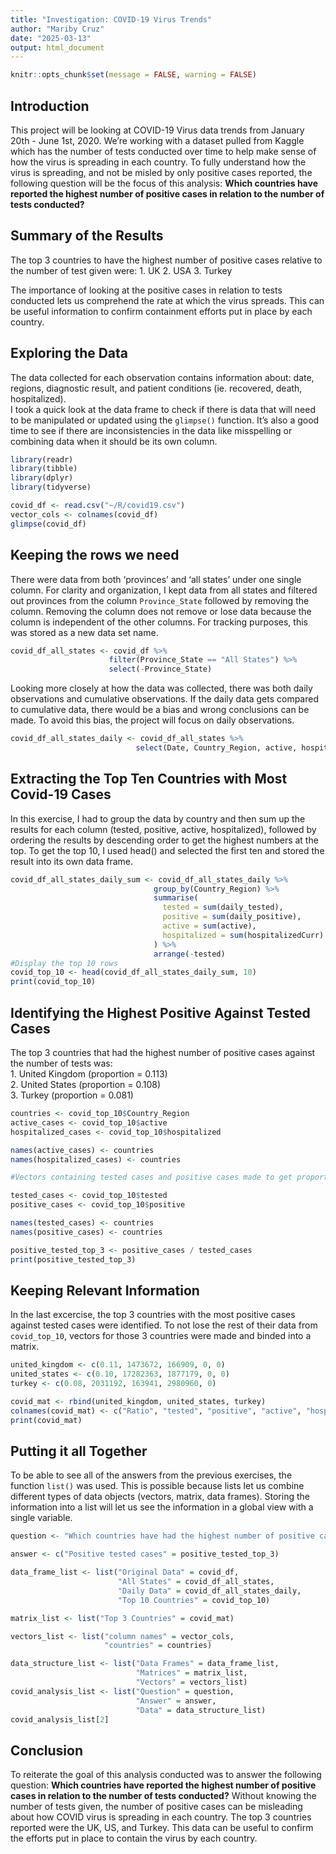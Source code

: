 ---
title: "Investigation: COVID-19 Virus Trends"
author: "Mariby Cruz"
date: "2025-03-13"
output: html_document
---

```{r include = FALSE}
knitr::opts_chunk$set(message = FALSE, warning = FALSE)
```

## Introduction  
This project will be looking at COVID-19 Virus data trends from January 20th - June 1st, 2020. We're working with a dataset pulled from Kaggle which has the number of tests conducted over time to help make sense of how the virus is spreading in each country. To fully understand how the virus is spreading, and not be misled by only positive cases reported, the following question will be the focus of this analysis: **Which countries have reported the highest number of positive cases in relation to the number of tests conducted?**  

## Summary of the Results  

The top 3 countries to have the highest number of positive cases relative to the number of test given were:
1. UK
2. USA
3. Turkey

The importance of looking at the positive cases in relation to tests conducted lets us comprehend the rate at which the virus spreads. This can be useful information to confirm containment efforts put in place by each country. 

## Exploring the Data  
The data collected for each observation contains information about:
date, regions, diagnostic result, and patient conditions (ie. recovered, death, hospitalized).  
I took a quick look at the data frame to check if there is data that will need to be manipulated or updated using the `glimpse()` function. It's also a good time to see if there are inconsistencies in the data like misspelling or combining data when it should be its own column.

```{r, echo = FALSE}
library(readr)
library(tibble)
library(dplyr)
library(tidyverse)
```

```{r}
covid_df <- read.csv("~/R/covid19.csv")
vector_cols <- colnames(covid_df)
glimpse(covid_df)
```

## Keeping the rows we need

There were data from both 'provinces' and 'all states' under one single column. For clarity and organization, I kept data from all states and filtered out provinces from the column `Province_State` followed by removing the column.
Removing the column does not remove or lose data because the column is independent of the other columns. For tracking purposes, this was stored as a new data set name. 

```{r}
covid_df_all_states <- covid_df %>% 
                      filter(Province_State == "All States") %>%
                      select(-Province_State)
```

Looking more closely at how the data was collected, there was both daily observations and cumulative observations. If the daily data gets compared to cumulative data, there would be a bias and wrong conclusions can be made. To avoid this bias, the project will focus on daily observations.

```{r}
covid_df_all_states_daily <- covid_df_all_states %>%
                            select(Date, Country_Region, active, hospitalizedCurr, daily_tested, daily_positive)
```

## Extracting the Top Ten Countries with Most Covid-19 Cases

In this exercise, I had to group the data by country and then sum up the results for each column (tested, positive, active, hospitalized), followed by ordering the results by descending order to get the highest numbers at the top. To get the top 10, I used head() and selected the first ten and stored the result into its own data frame. 

```{r}
covid_df_all_states_daily_sum <- covid_df_all_states_daily %>%
                                group_by(Country_Region) %>%
                                summarise(
                                  tested = sum(daily_tested),
                                  positive = sum(daily_positive),
                                  active = sum(active),
                                  hospitalized = sum(hospitalizedCurr)
                                ) %>%
                                arrange(-tested)
#Display the top 10 rows
covid_top_10 <- head(covid_df_all_states_daily_sum, 10)
print(covid_top_10)
```

## Identifying the Highest Positive Against Tested Cases

The top 3 countries that had the highest number of positive cases against the number of tests was:  
1. United Kingdom (proportion = 0.113)  
2. United States (proportion = 0.108)  
3. Turkey (proportion = 0.081)

```{r, echo = FALSE}
countries <- covid_top_10$Country_Region
active_cases <- covid_top_10$active
hospitalized_cases <- covid_top_10$hospitalized

names(active_cases) <- countries
names(hospitalized_cases) <- countries
```

```{r}
#Vectors containing tested cases and positive cases made to get proportions by country

tested_cases <- covid_top_10$tested
positive_cases <- covid_top_10$positive

names(tested_cases) <- countries
names(positive_cases) <- countries

positive_tested_top_3 <- positive_cases / tested_cases
print(positive_tested_top_3)
```

## Keeping Relevant Information

In the last excercise, the top 3 countries with the most positive cases against tested cases were identified. To not lose the rest of their data from `covid_top_10`, vectors for those 3 countries were made and binded into a matrix. 

```{r}
united_kingdom <- c(0.11, 1473672, 166909, 0, 0)
united_states <- c(0.10, 17282363, 1877179, 0, 0)
turkey <- c(0.08, 2031192, 163941, 2980960, 0)

covid_mat <- rbind(united_kingdom, united_states, turkey)
colnames(covid_mat) <- c("Ratio", "tested", "positive", "active", "hospitalized")
print(covid_mat)
```

## Putting it all Together

To be able to see all of the answers from the previous exercises, the function `list()` was used. This is possible because lists let us combine different types of data objects (vectors, matrix, data frames). Storing the information into a list will let us see the information in a global view with a single variable.

```{r}
question <- "Which countries have had the highest number of positive cases against the number of tests?"

answer <- c("Positive tested cases" = positive_tested_top_3)

data_frame_list <- list("Original Data" = covid_df, 
                        "All States" = covid_df_all_states,
                        "Daily Data" = covid_df_all_states_daily, 
                        "Top 10 Countries" = covid_top_10)

matrix_list <- list("Top 3 Countries" = covid_mat)

vectors_list <- list("column names" = vector_cols, 
                     "countries" = countries)

data_structure_list <- list("Data Frames" = data_frame_list,
                            "Matrices" = matrix_list,
                            "Vectors" = vectors_list)
covid_analysis_list <- list("Question" = question,
                            "Answer" = answer,
                            "Data" = data_structure_list)
covid_analysis_list[2]
```

## Conclusion  

To reiterate the goal of this analysis conducted was to answer the following question: **Which countries have reported the highest number of positive cases in relation to the number of tests conducted?** Without knowing the number of tests given, the number of positive cases can be misleading about how COVID virus is spreading in each country. The top 3 countries reported were the UK, US, and Turkey. 
This data can be useful to confirm the efforts put in place to contain the virus by each country. 

